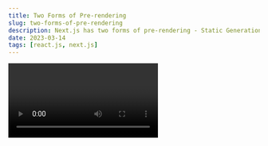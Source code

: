 ```yaml
---
title: Two Forms of Pre-rendering
slug: two-forms-of-pre-rendering
description: Next.js has two forms of pre-rendering - Static Generation and Server-side Rendering. The difference is in when it generates the HTML for a page
date: 2023-03-14
tags: [react.js, next.js]
---
```


<Video videoId="6h649f2fB9Q" />

Next.js has two forms of pre-rendering: **Static Generation** and **Server-side Rendering**. The difference is in **when** it generates the HTML for a page.

- **Static Generation** is the pre-rendering method that generates the HTML at **build time**. The pre-rendered HTML is then _reused_ on each request.
- **Server-side Rendering** is the pre-rendering method that generates the HTML on **each request.**

Importantly, Next.js lets you **choose** which pre-rendering form to use for each page. You can create a "hybrid" Next.js app by using Static Generation for most pages and using Server-side Rendering for others.
